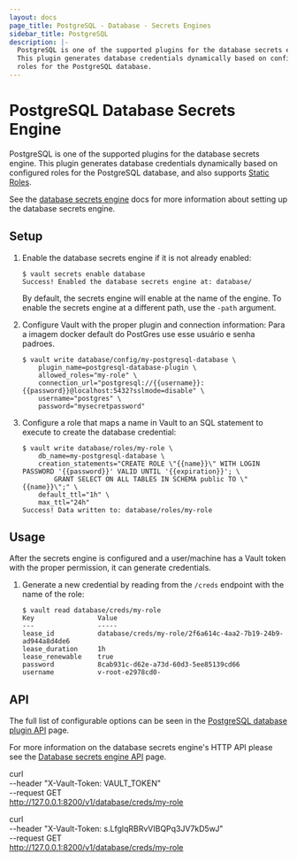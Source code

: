 ```yaml
---
layout: docs
page_title: PostgreSQL - Database - Secrets Engines
sidebar_title: PostgreSQL
description: |-
  PostgreSQL is one of the supported plugins for the database secrets engine.
  This plugin generates database credentials dynamically based on configured
  roles for the PostgreSQL database.
---
```


# PostgreSQL Database Secrets Engine

PostgreSQL is one of the supported plugins for the database secrets engine. This
plugin generates database credentials dynamically based on configured roles for
the PostgreSQL database, and also supports [Static
Roles](/docs/secrets/databases#static-roles).

See the [database secrets engine](/docs/secrets/databases) docs for
more information about setting up the database secrets engine.

## Setup

1.  Enable the database secrets engine if it is not already enabled:

    ```text
    $ vault secrets enable database
    Success! Enabled the database secrets engine at: database/
    ```

    By default, the secrets engine will enable at the name of the engine. To
    enable the secrets engine at a different path, use the `-path` argument.

1.  Configure Vault with the proper plugin and connection information:
    Para a imagem docker default do PostGres use esse usuário e senha padroes.
    ```text
    $ vault write database/config/my-postgresql-database \
        plugin_name=postgresql-database-plugin \
        allowed_roles="my-role" \
        connection_url="postgresql://{{username}}:{{password}}@localhost:5432?sslmode=disable" \
        username="postgres" \
        password="mysecretpassword"
    ```

1.  Configure a role that maps a name in Vault to an SQL statement to execute to
    create the database credential:

    ```text
    $ vault write database/roles/my-role \
        db_name=my-postgresql-database \
        creation_statements="CREATE ROLE \"{{name}}\" WITH LOGIN PASSWORD '{{password}}' VALID UNTIL '{{expiration}}'; \
            GRANT SELECT ON ALL TABLES IN SCHEMA public TO \"{{name}}\";" \
        default_ttl="1h" \
        max_ttl="24h"
    Success! Data written to: database/roles/my-role
    ```

## Usage

After the secrets engine is configured and a user/machine has a Vault token with
the proper permission, it can generate credentials.

1.  Generate a new credential by reading from the `/creds` endpoint with the name
    of the role:

    ```text
    $ vault read database/creds/my-role
    Key                Value
    ---                -----
    lease_id           database/creds/my-role/2f6a614c-4aa2-7b19-24b9-ad944a8d4de6
    lease_duration     1h
    lease_renewable    true
    password           8cab931c-d62e-a73d-60d3-5ee85139cd66
    username           v-root-e2978cd0-
    ```

## API

The full list of configurable options can be seen in the [PostgreSQL database
plugin API](/api/secret/databases/postgresql) page.

For more information on the database secrets engine's HTTP API please see the
[Database secrets engine API](/api/secret/databases) page.

 curl \
    --header "X-Vault-Token: VAULT_TOKEN" \
    --request GET \
    http://127.0.0.1:8200/v1/database/creds/my-role


curl \
    --header "X-Vault-Token: s.LfglqRBRvVIBQPq3JV7kD5wJ" \
    --request GET \
    http://127.0.0.1:8200/v1/database/creds/my-role


